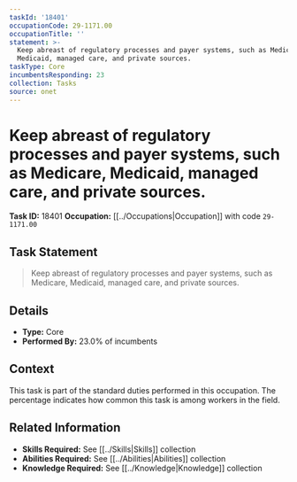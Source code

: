 ```yaml
---
taskId: '18401'
occupationCode: 29-1171.00
occupationTitle: ''
statement: >-
  Keep abreast of regulatory processes and payer systems, such as Medicare,
  Medicaid, managed care, and private sources.
taskType: Core
incumbentsResponding: 23
collection: Tasks
source: onet
---
```

# Keep abreast of regulatory processes and payer systems, such as Medicare, Medicaid, managed care, and private sources.

**Task ID:** 18401
**Occupation:** [[../Occupations|Occupation]] with code `29-1171.00`

## Task Statement

> Keep abreast of regulatory processes and payer systems, such as Medicare, Medicaid, managed care, and private sources.

## Details

- **Type:** Core
- **Performed By:** 23.0% of incumbents

## Context

This task is part of the standard duties performed in this occupation. The percentage indicates how common this task is among workers in the field.

## Related Information

- **Skills Required:** See [[../Skills|Skills]] collection
- **Abilities Required:** See [[../Abilities|Abilities]] collection
- **Knowledge Required:** See [[../Knowledge|Knowledge]] collection
